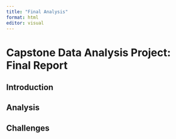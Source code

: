 ```yaml
---
title: "Final Analysis"
format: html
editor: visual
---
```


# Capstone Data Analysis Project: Final Report

## Introduction

## Analysis

## Challenges

